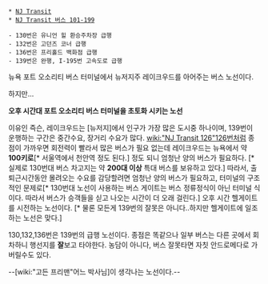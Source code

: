 * [[NJ Transit]]
 * [[NJ Transit 버스 101-199]]

 - 130번은 유니언 힐 환승주차장 급행
 - 132번은 고던즈 코너 급행
 - 136번은 프리홀드 백화점 급행
 - 139번은 완행, I-195번 고속도로 급행

뉴욕 포트 오소리티 버스 터미널에서 뉴저지주 레이크우드를 아어주는 버스 노선이다. 

하지만...

'''오후 시간대 포트 오소리티 버스 터미널을 초토화 시키는 노선'''

이유인 즉슨, 레이크우드는 [뉴저지]에서 인구가 가장 많은 도시중 하나이며, 139번이 운행하는 구간은 중간수요, 장거리 수요가 많다. [[wiki:"NJ Transit 126"126]]번처럼 종점이 가까우면 회전력이 빨라서 많은 버스가 필요 없는데 레이크우드는 뉴욕에서 약 '''100키로'''[* 서울역에서 천안역 정도 된다.] 정도 되니 엄청난 양의 버스가 필요하다. [* 실제로 130번대 버스 차고지는 약 '''200대 이상''' 특대 버스를 보유하고 있다.] 따라서, 출퇴근시간동안 몰려오는 수요를 감당할려면 엄청난 양의 버스가 필요하고, 터미널의 구조적인 문제로[* 130번대 노선이 사용하는 버스 게이트는 버스 정류정식이 아닌 터미널 식이다. 따라서 버스가 승객들을 싣고 나오는 시간이 더 오래 걸린다.] 오후 시간 헬게이트를 시전하는 노선이다. [* 물론 모든게 139번의 잘못은 아니다..하지만 헬게이트에 일조하는 노선은 맞다.]  

130,132,136번은 139번의 급행 노선이다. 종점은 똑같으나 일부 버스는 다른 곳에서 회차하니 행선지를 '''잘'''보고 타야한다. 농담이 아니다, 버스 잘못타면 자칫 안드로메다로 가버릴수도 있다. 

--[wiki:"고든 프리맨"어느 박사님]이 생각나는 노선이다.--

  
